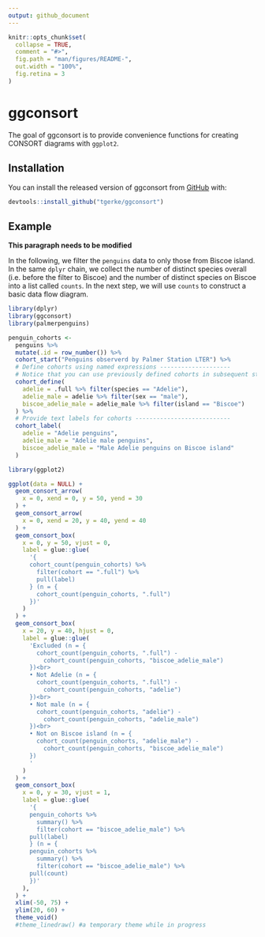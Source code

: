 ```yaml
---
output: github_document
---
```


<!-- README.md is generated from README.Rmd. Please edit that file -->

```r
knitr::opts_chunk$set(
  collapse = TRUE,
  comment = "#>",
  fig.path = "man/figures/README-",
  out.width = "100%",
  fig.retina = 3
)
```

# ggconsort

<!-- badges: start -->
<!-- badges: end -->

The goal of ggconsort is to provide convenience functions for creating CONSORT diagrams with `ggplot2`. 

## Installation

You can install the released version of ggconsort from [GitHub](https://github.com/tgerke/ggconsort) with:

``` r
devtools::install_github("tgerke/ggconsort")
```

## Example

**This paragraph needs to be modified**

In the following, we filter the `penguins` data to only those from Biscoe island. In the same `dplyr` chain, we collect the number of distinct species overall (i.e. before the filter to Biscoe) and the number of distinct species on Biscoe into a list called `counts`. In the next step, we will use `counts` to construct a basic data flow diagram.

```r
library(dplyr)
library(ggconsort)
library(palmerpenguins)

penguin_cohorts <- 
  penguins %>%
  mutate(.id = row_number()) %>%
  cohort_start("Penguins observerd by Palmer Station LTER") %>%
  # Define cohorts using named expressions --------------------
  # Notice that you can use previously defined cohorts in subsequent steps
  cohort_define(
    adelie = .full %>% filter(species == "Adelie"),
    adelie_male = adelie %>% filter(sex == "male"),
    biscoe_adelie_male = adelie_male %>% filter(island == "Biscoe")
  ) %>%
  # Provide text labels for cohorts ---------------------------
  cohort_label(
    adelie = "Adelie penguins",
    adelie_male = "Adelie male penguins",
    biscoe_adelie_male = "Male Adelie penguins on Biscoe island"
  )
```

```r
library(ggplot2)

ggplot(data = NULL) + 
  geom_consort_arrow(
    x = 0, xend = 0, y = 50, yend = 30 
  ) + 
  geom_consort_arrow(
    x = 0, xend = 20, y = 40, yend = 40
  ) + 
  geom_consort_box(
    x = 0, y = 50, vjust = 0,
    label = glue::glue(
      '{
      cohort_count(penguin_cohorts) %>% 
        filter(cohort == ".full") %>% 
        pull(label)
      } (n = {
        cohort_count(penguin_cohorts, ".full")
      })'
    )
  ) + 
  geom_consort_box(
    x = 20, y = 40, hjust = 0,
    label = glue::glue(
      'Excluded (n = {
        cohort_count(penguin_cohorts, ".full") - 
          cohort_count(penguin_cohorts, "biscoe_adelie_male")
      })<br>
      • Not Adelie (n = {
        cohort_count(penguin_cohorts, ".full") - 
          cohort_count(penguin_cohorts, "adelie")
      })<br>
      • Not male (n = {
        cohort_count(penguin_cohorts, "adelie") - 
          cohort_count(penguin_cohorts, "adelie_male")
      })<br>
      • Not on Biscoe island (n = {
        cohort_count(penguin_cohorts, "adelie_male") - 
          cohort_count(penguin_cohorts, "biscoe_adelie_male")
      })
      '
    )
  ) +
  geom_consort_box(
    x = 0, y = 30, vjust = 1,
    label = glue::glue(
      '{
      penguin_cohorts %>% 
        summary() %>% 
        filter(cohort == "biscoe_adelie_male") %>% 
      pull(label)
      } (n = {
      penguin_cohorts %>% 
        summary() %>% 
        filter(cohort == "biscoe_adelie_male") %>% 
      pull(count)
      })'
    ), 
  ) +
  xlim(-50, 75) + 
  ylim(20, 60) + 
  theme_void()
  #theme_linedraw() #a temporary theme while in progress

```
